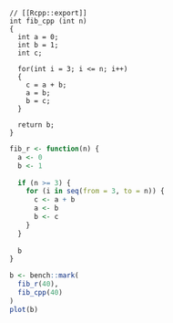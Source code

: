 ```Rcpp
// [[Rcpp::export]]
int fib_cpp (int n)
{
  int a = 0;
  int b = 1;
  int c;
  
  for(int i = 3; i <= n; i++)
  {
    c = a + b;
    a = b;
    b = c;
  }
  
  return b;
}
```

```r
fib_r <- function(n) {
  a <- 0
  b <- 1
  
  if (n >= 3) {
    for (i in seq(from = 3, to = n)) {
      c <- a + b
      a <- b
      b <- c
    }
  }
  
  b
}
```

```r
b <- bench::mark(
  fib_r(40),
  fib_cpp(40)
)
plot(b)
```


